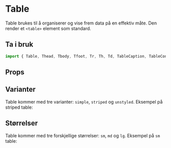 
<Meta of={TableStories} />

# Table

Table brukes til å organiserer og vise frem data på en effektiv måte. Den render et `<table>` element som standard.

## Ta i bruk

```jsx
import { Table, Thead, Tbody, Tfoot, Tr, Th, Td, TableCaption, TableContainer } from "@kvib/react";
```

## Props

<Card variant="outline" borderRadius="0">
  <CardBody>
    <Story of={TableStories.Table} />
  </CardBody>
</Card>

<Source code={TableString} dark />
<Controls of={TableStories.Table} />

## Varianter

Table kommer med tre varianter: `simple`, `striped` og `unstyled`. Eksempel på striped table:

<Card variant="outline" borderRadius="0">
  <CardBody>
    <Story of={TableStories.TableVariants} />
  </CardBody>
</Card>

<Source code={TableVariantsString} dark />

## Størrelser

Table kommer med tre forskjellige størrelser: `sm`, `md` og `lg`. Eksempel på `sm` table:

<Card variant="outline" borderRadius="0">
  <CardBody>
    <Story of={TableStories.TableSizes} />
  </CardBody>
</Card>

<Source code={TableSizesString} dark />
